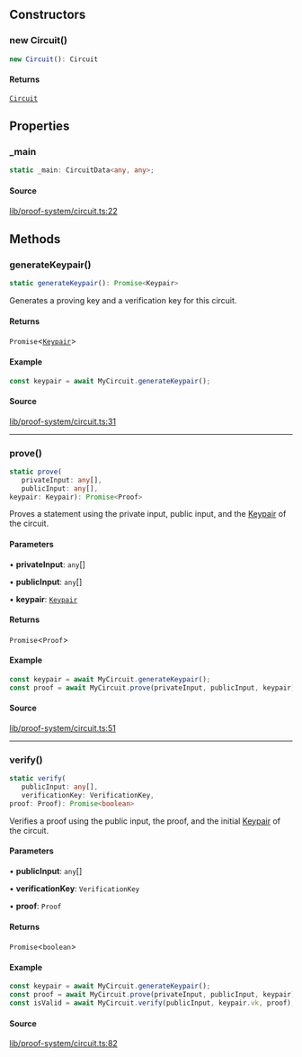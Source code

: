 ## Constructors

### new Circuit()

```ts
new Circuit(): Circuit
```

#### Returns

[`Circuit`](Circuit.mdx)

## Properties

### \_main

```ts
static _main: CircuitData<any, any>;
```

#### Source

[lib/proof-system/circuit.ts:22](https://github.com/o1-labs/o1js/blob/081e48fe103a96db7083cdaea72a409cca3182c3/src/lib/proof-system/circuit.ts#L22)

## Methods

### generateKeypair()

```ts
static generateKeypair(): Promise<Keypair>
```

Generates a proving key and a verification key for this circuit.

#### Returns

`Promise`\<[`Keypair`](Keypair.mdx)\>

#### Example

```ts
const keypair = await MyCircuit.generateKeypair();
```

#### Source

[lib/proof-system/circuit.ts:31](https://github.com/o1-labs/o1js/blob/081e48fe103a96db7083cdaea72a409cca3182c3/src/lib/proof-system/circuit.ts#L31)

***

### prove()

```ts
static prove(
   privateInput: any[], 
   publicInput: any[], 
keypair: Keypair): Promise<Proof>
```

Proves a statement using the private input, public input, and the [Keypair](Keypair.mdx) of the circuit.

#### Parameters

• **privateInput**: `any`[]

• **publicInput**: `any`[]

• **keypair**: [`Keypair`](Keypair.mdx)

#### Returns

`Promise`\<`Proof`\>

#### Example

```ts
const keypair = await MyCircuit.generateKeypair();
const proof = await MyCircuit.prove(privateInput, publicInput, keypair);
```

#### Source

[lib/proof-system/circuit.ts:51](https://github.com/o1-labs/o1js/blob/081e48fe103a96db7083cdaea72a409cca3182c3/src/lib/proof-system/circuit.ts#L51)

***

### verify()

```ts
static verify(
   publicInput: any[], 
   verificationKey: VerificationKey, 
proof: Proof): Promise<boolean>
```

Verifies a proof using the public input, the proof, and the initial [Keypair](Keypair.mdx) of the circuit.

#### Parameters

• **publicInput**: `any`[]

• **verificationKey**: `VerificationKey`

• **proof**: `Proof`

#### Returns

`Promise`\<`boolean`\>

#### Example

```ts
const keypair = await MyCircuit.generateKeypair();
const proof = await MyCircuit.prove(privateInput, publicInput, keypair);
const isValid = await MyCircuit.verify(publicInput, keypair.vk, proof);
```

#### Source

[lib/proof-system/circuit.ts:82](https://github.com/o1-labs/o1js/blob/081e48fe103a96db7083cdaea72a409cca3182c3/src/lib/proof-system/circuit.ts#L82)
